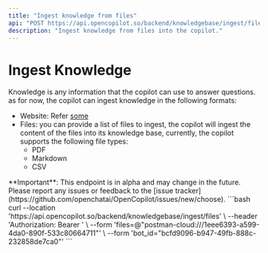 ```yaml
---
title: "Ingest knowledge from files" 
api: "POST https://api.opencopilot.so/backend/knowledgebase/ingest/files"
description: "Ingest knowledge from files into the copilot."
---
```


# Ingest Knowledge
Knowledge is any information that the copilot can use to answer questions. as for now, the copilot can ingest knowledge in the following formats:

- Website: Refer <a href="/endpoint/conversation-history">some</a>
- Files: you can provide a list of files to ingest, the copilot will ingest the content of the files into its knowledge base, currently, the copilot supports the following file types:
  - PDF
  - Markdown
  - CSV

<Warning>
**Important**: This endpoint is in alpha and may change in the future. Please report any issues or feedback to the [issue tracker](https://github.com/openchatai/OpenCopilot/issues/new/choose).
</Warning>


<RequestExample>
```bash 
curl --location 'https://api.opencopilot.so/backend/knowledgebase/ingest/files' \
--header 'Authorization: Bearer <token>' \
--form 'files=@"postman-cloud:///1eee6393-a599-4da0-890f-533c80664711"' \
--form 'bot_id="bcfd9096-b947-49fb-888c-232858de7ca0"'
```
</RequestExample>